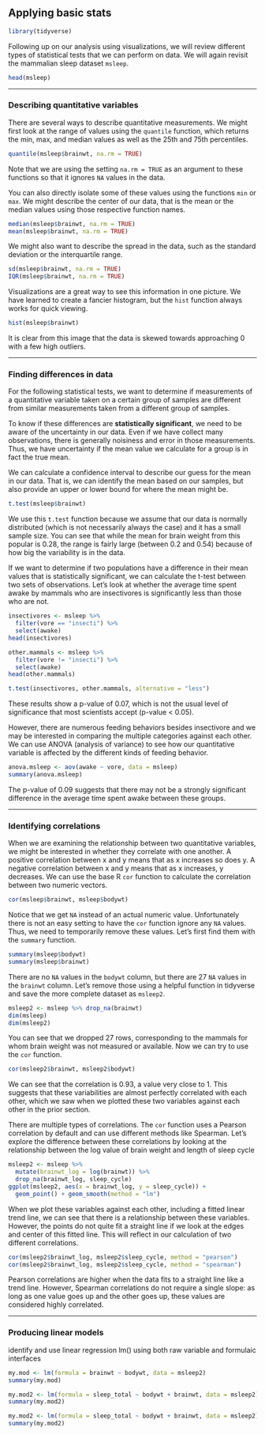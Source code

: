 ## Applying basic stats

```r
library(tidyverse)
```

Following up on our analysis using visualizations, we will review different types of statistical tests that we can perform on data. We will again revisit the mammalian sleep dataset `msleep`.

```r
head(msleep)
```

------

### Describing quantitative variables

There are several ways to describe quantitative measurements. We might first look at the range of values using the `quantile` function, which returns the min, max, and median values as well as the 25th and 75th percentiles.  

```r
quantile(msleep$brainwt, na.rm = TRUE)
```

Note that we are using the setting `na.rm = TRUE` as an argument to these functions so that it ignores `NA` values in the data.

You can also directly isolate some of these values using the functions `min` or `max`. We might describe the center of our data, that is the mean or the median values using those respective function names. 

```r
median(msleep$brainwt, na.rm = TRUE)
mean(msleep$brainwt, na.rm = TRUE)
```

We might also want to describe the spread in the data, such as the standard deviation or the interquartile range. 

```r
sd(msleep$brainwt, na.rm = TRUE)
IQR(msleep$brainwt, na.rm = TRUE)
```

Visualizations are a great way to see this information in one picture. We have learned to create a fancier histogram, but the `hist` function always works for quick viewing.

```r
hist(msleep$brainwt)
```

It is clear from this image that the data is skewed towards approaching 0 with a few high outliers. 

------

### Finding differences in data

For the following statistical tests, we want to determine if measurements of a quantitative variable taken on a certain group of samples are different from similar measurements taken from a different group of samples.

To know if these differences are **statistically significant**, we need to be aware of the uncertainty in our data. Even if we have collect many observations, there is generally noisiness and error in those measurements. Thus, we have uncertainty if the mean value we calculate for a group is in fact the true mean.

We can calculate a confidence interval to describe our guess for the mean in our data. That is, we can identify the mean based on our samples, but also provide an upper or lower bound for where the mean might be.

```r
t.test(msleep$brainwt)
```

We use this `t.test` function because we assume that our data is normally distributed (which is not necessarily always the case) and it has a small sample size. You can see that while the mean for brain weight from this popular is 0.28, the range is fairly large (between 0.2 and 0.54) because of how big the variability is in the data.

If we want to determine if two populations have a difference in their mean values that is statistically significant, we can calculate the t-test between two sets of observations. Let's look at whether the average time spent awake by mammals who are insectivores is significantly less than those who are not.

```r
insectivores <- msleep %>% 
  filter(vore == "insecti") %>%
  select(awake)
head(insectivores)

other.mammals <- msleep %>% 
  filter(vore != "insecti") %>%
  select(awake)
head(other.mammals)

t.test(insectivores, other.mammals, alternative = "less")
```

These results show a p-value of 0.07, which is not the usual level of significance that most scientists accept (p-value < 0.05).

However, there are numerous feeding behaviors besides insectivore and we may be interested in comparing the multiple categories against each other. We can use ANOVA (analysis of variance) to see how our quantitative variable is affected by the different kinds of feeding behavior.

```r
anova.msleep <- aov(awake ~ vore, data = msleep)
summary(anova.msleep)
```

The p-value of 0.09 suggests that there may not be a strongly significant difference in the average time spent awake between these groups.

------

### Identifying correlations

When we are examining the relationship between two quantitative variables, we might be interested in whether they correlate with one another. A positive correlation between x and y means that as x increases so does y. A negative correlation between x and y means that as x increases, y decreases. We can use the base R `cor` function to calculate the correlation between two numeric vectors.

```r
cor(msleep$brainwt, msleep$bodywt)
```

Notice that we get `NA` instead of an actual numeric value. Unfortunately there is not an easy setting to have the `cor` function ignore any `NA` values. Thus, we need to temporarily remove these values. Let's first find them with the `summary` function.

```r
summary(msleep$bodywt)
summary(msleep$brainwt)
```

There are no `NA` values in the `bodywt` column, but there are 27 `NA` values in the `brainwt` column. Let's remove those using a helpful function in tidyverse and save the more complete dataset as `msleep2`.

```r
msleep2 <- msleep %>% drop_na(brainwt)
dim(msleep)
dim(msleep2)
```

You can see that we dropped 27 rows, corresponding to the mammals for whom brain weight was not measured or available. Now we can try to use the `cor` function.

```r
cor(msleep2$brainwt, msleep2$bodywt)
```

We can see that the correlation is 0.93, a value very close to 1. This suggests that these variabilities are almost perfectly correlated with each other, which we saw when we plotted these two variables against each other in the prior section.

There are multiple types of correlations. The `cor` function uses a Pearson correlation by default and can use different methods like Spearman. Let's explore the difference between these correlations by looking at the relationship between the log value of brain weight and length of sleep cycle

```r
msleep2 <- msleep %>% 
  mutate(brainwt_log = log(brainwt)) %>% 
  drop_na(brainwt_log, sleep_cycle)
ggplot(msleep2, aes(x = brainwt_log, y = sleep_cycle)) + 
  geom_point() + geom_smooth(method = "lm")
```

When we plot these variables against each other, including a fitted linear trend line, we can see that there is a relationship between these variables. However, the points do not quite fit a straight line if we look at the edges and center of this fitted line. This will reflect in our calculation of two different correlations.

```r
cor(msleep2$brainwt_log, msleep2$sleep_cycle, method = "pearson")
cor(msleep2$brainwt_log, msleep2$sleep_cycle, method = "spearman")
```

Pearson correlations are higher when the data fits to a straight line like a trend line. However, Spearman correlations do not require a single slope: as long as one value goes up and the other goes up, these values are considered highly correlated.

------

### Producing linear models

identify and use linear regression lm() using both raw variable and formulaic interfaces

```r
my.mod <- lm(formula = brainwt ~ bodywt, data = msleep2)
summary(my.mod)
```

```r
my.mod2 <- lm(formula = sleep_total ~ bodywt + brainwt, data = msleep2)
summary(my.mod2)
```

```r
my.mod2 <- lm(formula = sleep_total ~ bodywt + brainwt, data = msleep2)
summary(my.mod2)
```
